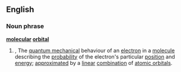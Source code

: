 ==English==
===Noun phrase===
'''[[molecular]] [[orbital]]'''
{{wikipedia}}
#{{quantum}}, {{chemistry}} The [[quantum mechanical]] behaviour of an [[electron]] in a [[molecule]] describing the [[probability]] of the electron's particular [[position]] and [[energy]]; [[approximate]]d by a [[linear]] [[combination]] of [[atomic orbital]]s.